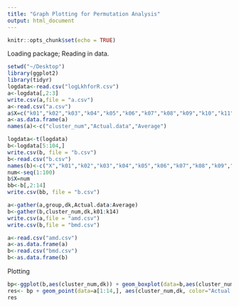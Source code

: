 ```yaml
---
title: "Graph Plotting for Permutation Analysis"
output: html_document
---
```


```r
knitr::opts_chunk$set(echo = TRUE)
```

Loading package; Reading in data.
```r
setwd("~/Desktop")
library(ggplot2)
library(tidyr)
logdata<-read.csv("logLkhforR.csv")
a<-logdata[,2:3]
write.csv(a,file = "a.csv")
a<-read.csv("a.csv")
a$X=c("k01","k02","k03","k04","k05","k06","k07","k08","k09","k10","k11","k12","k13","k14")
a<-as.data.frame(a)
names(a)<-c("cluster_num","Actual.data","Average")

logdata<-t(logdata)
b<-logdata[5:104,]
write.csv(b, file = "b.csv")
b<-read.csv("b.csv")
names(b)<-c("X","k01","k02","k03","k04","k05","k06","k07","k08","k09","k10","k11","k12","k13","k14")
num<-seq(1:100)
b$X=num
bb<-b[,2:14]
write.csv(bb, file = "b.csv")

a<-gather(a,group,dk,Actual.data:Average)
b<-gather(b,cluster_num,dk,k01:k14)
write.csv(a,file = "amd.csv")
write.csv(b,file = "bmd.csv")

a<-read.csv("amd.csv")
a<-as.data.frame(a)
b<-read.csv("bmd.csv")
b<-as.data.frame(b)
```

Plotting
```r
bp<-ggplot(b,aes(cluster_num,dk)) + geom_boxplot(data=b,aes(cluster_num,dk), color="grey")
res<- bp + geom_point(data=a[1:14,], aes(cluster_num,dk, color="Actual data")) + geom_line(data=a[1:14,], aes(cluster_num,dk, color="Actual data"), group=1) + geom_point(data=a[15:28,], aes(cluster_num,dk, color="Permutation data Mean")) + geom_line(data=a[15:28,], aes(cluster_num,dk, color="Permutation data Mean"), group=1)
res
```

